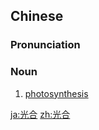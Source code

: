==Chinese==
{{zh-forms}}

===Pronunciation===
{{zh-pron
|m=guānghé
|cat=n
}}

===Noun===
{{zh-noun}}

# [[photosynthesis]]

[[ja:光合]]
[[zh:光合]]